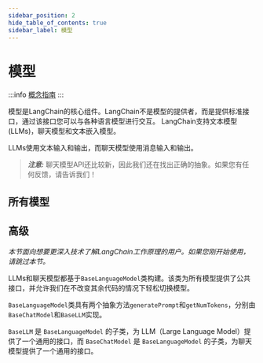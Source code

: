 ```yaml
---
sidebar_position: 2
hide_table_of_contents: true
sidebar_label: 模型
---
```




# 模型

:::info
[概念指南](https://docs.langchain.com/docs/components/models/)
:::

模型是LangChain的核心组件。LangChain不是模型的提供者，而是提供标准接口，通过该接口您可以与各种语言模型进行交互。
LangChain支持文本模型(LLMs)，聊天模型和文本嵌入模型。

LLMs使用文本输入和输出，而聊天模型使用消息输入和输出。

> **_注意:_** 聊天模型API还比较新，因此我们还在找出正确的抽象。如果您有任何反馈，请告诉我们！

## 所有模型

<DocCardList />


## 高级

_本节面向想要更深入技术了解LangChain工作原理的用户。如果您刚开始使用，请跳过本节。_

LLMs和聊天模型都基于`BaseLanguageModel`类构建。该类为所有模型提供了公共接口，并允许我们在不改变其余代码的情况下轻松切换模型。

`BaseLanguageModel`类具有两个抽象方法`generatePrompt`和`getNumTokens`，分别由`BaseChatModel`和`BaseLLM`实现。

`BaseLLM` 是 `BaseLanguageModel` 的子类，为 LLM（Large Language Model）提供了一个通用的接口，而 `BaseChatModel` 是 `BaseLanguageModel` 的子类，为聊天模型提供了一个通用的接口。